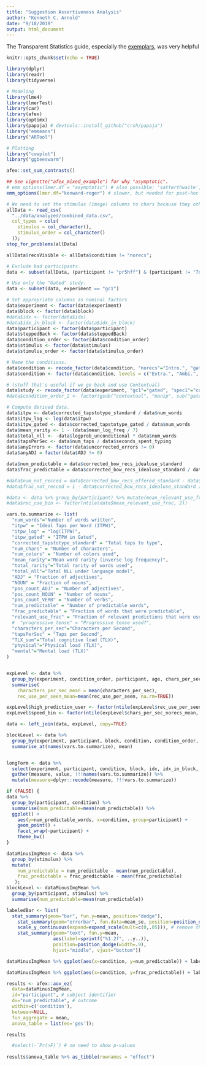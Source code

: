 ```yaml
---
title: "Suggestion Assertiveness Analysis"
author: "Kenneth C. Arnold"
date: "9/18/2019"
output: html_document
---
```


The Transparent Statistics guide, especially the [exemplars](https://transparentstats.github.io/guidelines/effectsize.html#effectsize_exemplar_within), was very helpful

```r
knitr::opts_chunk$set(echo = TRUE)

library(dplyr)
library(readr)
library(tidyverse)

# Modeling
library(lme4)
library(lmerTest)
library(car)
library(afex)
library(optimx)
library(papaja) # devtools::install_github("crsh/papaja")
library("emmeans")
library("ARTool")

# Plotting
library("cowplot")
library("ggbeeswarm")

afex::set_sum_contrasts()

## See vignette("afex_mixed_example") for why "asymptotic".
# emm_options(lmer.df = "asymptotic") # also possible: 'satterthwaite', 'kenward-roger'
emm_options(lmer.df="kenward-roger") # slower, but needed for post-hoc tests to make sense.

```

```r
# We need to set the stimulus (image) columns to chars because they otherwise look like numbers.
allData <- read_csv(
  "../data/analyzed/combined_data.csv",
  col_types = cols(
    stimulus = col_character(),
    stimulus_order = col_character()
  ));
stop_for_problems(allData)

allData$recsVisible <- allData$condition != "norecs";
```

```r
# Exclude bad participants.
data <- subset(allData, (participant != "pr5hff") & (participant != "7q253f"))

# Use only the "Gated" study.
data <- subset(data, experiment == "gc1")

# Set appropriate columns as nominal factors
data$experiment <- factor(data$experiment)
data$block <- factor(data$block)
#data$idx <- factor(data$idx)
#data$idx_in_block <- factor(data$idx_in_block)
data$participant <- factor(data$participant)
data$steppedBack <- factor(data$steppedBack)
data$condition_order <- factor(data$condition_order)
data$stimulus <- factor(data$stimulus)
data$stimulus_order <- factor(data$stimulus_order)

# Name the conditions.
data$condition <- recode_factor(data$condition, "norecs"="Intro.", "gated"="Ambi.", "standard"="Extra.")
data$condition <- factor(data$condition, levels = c("Extra.", "Ambi.", "Intro."))

# (stuff that's useful if we go back and use Contextual)
data$study <- recode_factor(data$experiment, "gc1"="gated", "spec1"="contextual", "spec2"="contextual")
#data$condition_order_2 <- factor(gsub("contextual", "manip", sub("gated", "manip", data$condition_order)))

# Compute derived data.
data$itpw <- data$corrected_tapstotype_standard / data$num_words
data$itpw_log <- log(data$itpw)
data$itpw_gated <- data$corrected_tapstotype_gated / data$num_words
data$mean_rarity <- 1 - (data$mean_log_freq / 7)
data$total_nll <- -data$logprob_unconditional * data$num_words
data$tapsPerSec <- data$num_taps / data$seconds_spent_typing
data$anyErrors <- factor(data$uncorrected_errors != 0)
data$anyADJ = factor(data$ADJ != 0)

data$num_predictable = data$corrected_bow_recs_idealuse_standard
data$frac_predictable = data$corrected_bow_recs_idealuse_standard / data$num_words

#data$num_not_recced = data$corrected_bow_recs_offered_standard - data$corrected_bow_recs_idealuse_standard
#data$frac_not_recced = 1 - data$corrected_bow_recs_idealuse_standard / data$corrected_bow_recs_offered_standard

#data <- data %>% group_by(participant) %>% mutate(mean_relevant_use_frac=mean(relevant_use_frac, na.rm=T)) %>% ungroup()
#data$rec_use_bin <- factor(ntile(data$mean_relevant_use_frac, 2))

vars.to.summarize <- list(
  "num_words"="Number of words written",
  "itpw" = "Ideal Taps per Word (ITPW)",
  "itpw_log" = "log(ITPW)",
  "itpw_gated" = "ITPW in Gated",
  "corrected_tapstotype_standard" = "Total taps to type",
  "num_chars" = "Number of characters",
  "num_colors" = "Number of colors used",
  "mean_rarity"="Mean word rarity (inverse log frequency)",
  "total_rarity"="Total rarity of words used",
  "total_nll"="Total NLL under language model",
  "ADJ" = "Fraction of adjectives",
  "NOUN" = "Fraction of nouns",
  "pos_count_ADJ" = "Number of adjectives",
  "pos_count_NOUN" = "Number of nouns",
  "pos_count_VERB" = "Number of verbs",
  "num_predictable" = "Number of predictable words",
  "frac_predictable" = "Fraction of words that were predictable",
  "relevant_use_frac" = "Fraction of relevant predictions that were used",
  #  "progressive_tense" = "Progressive tense used?",
  "characters_per_sec"="Characters per Second",
  "tapsPerSec" = "Taps per Second",
  "TLX_sum"="Total cognitive load (TLX)",
  "physical"="Physical load (TLX)",
  "mental"="Mental load (TLX)"
)


expLevel <- data %>%
  group_by(experiment, condition_order, participant, age, chars_per_sec_norecs_mean, steppedBack, gender, use_predictive) %>%
  summarise(
    characters_per_sec_mean = mean(characters_per_sec),
    rec_use_per_seen_mean=mean(rec_use_per_seen, na.rm=TRUE))

expLevel$high_prediction_user <- factor(ntile(expLevel$rec_use_per_seen_mean, 2))
expLevel$speed_bin <- factor(ntile(expLevel$chars_per_sec_norecs_mean, 3))

data <- left_join(data, expLevel, copy=TRUE)

blockLevel <- data %>%
  group_by(experiment, participant, block, condition, condition_order, stimulus_order, steppedBack, high_prediction_user, speed_bin, age, chars_per_sec_norecs_mean) %>%
  summarise_at(names(vars.to.summarize), mean)


longForm <- data %>%
  select(experiment, participant, condition, block, idx, idx_in_block, steppedBack, high_prediction_user, !!!names(vars.to.summarize)) %>%
  gather(measure, value, !!!names(vars.to.summarize)) %>%
  mutate(measure=dplyr::recode(measure, !!!vars.to.summarize))

```

```r
if (FALSE) {
data %>%
  group_by(participant, condition) %>% 
  summarise(num_predictable=mean(num_predictable)) %>% 
  ggplot() +
    aes(y=num_predictable_words, x=condition, group=participant) +
    geom_point() +
    facet_wrap(~participant) +
    theme_bw()
}
```

```r
dataMinusImgMean <- data %>%
  group_by(stimulus) %>% 
  mutate(
    num_predictable = num_predictable - mean(num_predictable),
    frac_predictable = frac_predictable - mean(frac_predictable)
   );
blockLevel <- dataMinusImgMean %>% 
  group_by(participant, stimulus) %>% 
  summarise(num_predictable=mean(num_predictable))
```

```r
labeledBar <- list(
  stat_summary(geom="bar", fun.y=mean, position="dodge"),
    stat_summary(geom="errorbar", fun.data=mean_se, position=position_dodge(width=.9), width=.4),
    scale_y_continuous(expand=expand_scale(mult=c(0,.05))), # remove the extra spacing at 0
    stat_summary(geom="text", fun.y=mean,
                 aes(label=sprintf("%1.2f", ..y..)),
                 position=position_dodge(width=.9),
                 hjust="middle", vjust="bottom"))
```

```r
dataMinusImgMean %>% ggplot(aes(x=condition, y=num_predictable)) + labeledBar
```

```r
dataMinusImgMean %>% ggplot(aes(x=condition, y=frac_predictable)) + labeledBar
```

```r
results <- afex::aov_ez(
  data=dataMinusImgMean,
  id="participant", # subject identifier
  dv="num_predictable", # outcome
  within=c('condition'),
  between=NULL,
  fun_aggregate = mean,
  anova_table = list(es='ges'));

results
```

```r
  #select(-`Pr(>F)`) # no need to show p-values
  
results$anova_table %>% as_tibble(rownames = "effect")
```
